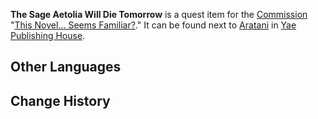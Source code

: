 {{Item Infobox
|id           = 100861
|image        = Book Moonlit Bamboo Forest.png
|type         = Quest Items
|description  = A fantasy novel. From the packaging, it seems that this book has used various setting intricacies to attract many readers...
|source1      = [[This Novel... Seems Familiar?]]
}}
'''The Sage Aetolia Will Die Tomorrow''' is a quest item for the [[Commission]] "[[This Novel... Seems Familiar?]]." It can be found next to [[Aratani]] in [[Yae Publishing House]].

==Other Languages==
{{Other Languages
|default_hidden = 1
|en      = The Sage Aetolia Will Die Tomorrow
|zhs     = 将于明日逝去的贤者埃托莉亚
|zhs_rm  = Jiāng Yú Míngrì Shìqù de Xiánzhě Āituōlìyà
|zht     = 將於明日逝去的賢者埃托莉亞
|zht_rm  = Jiāng Yú Míngrì Shìqù de Xiánzhě Āituōlìyǎ
|ja      = 明日に死す賢者エトリア
|ja_rm   = Asu ni Shisu Kenja Etoria
|ko      = 내일이면 죽을 현자 아이톨리아
|ko_rm   = Naeil-imyeon Jugeul Hyeonja Aitollia
|es      = El sabio Aetolia morirá mañana
|fr      = Le sage Aetolia mourra demain
|ru      = Мудрец Аэтолия погибнет завтра
|th      = Sage Aetolia ผู้จากไปในวันรุ่งขึ้น
|th_rm   = 
|vi      = Hiền Giả Aetolia Sẽ Mất Vào Ngày Mai
|de      = Die Weise Aetolia, die morgen dahinscheiden wird
|id      = Aetolia Bijak yang Akan Mati Besok
|pt      = O Sábio Aetolia Morrerá Amanhã
}}

==Change History==
{{Change History|2.0}}